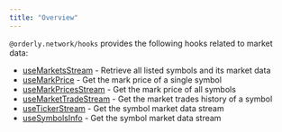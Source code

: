 ```yaml
---
title: "Overview"
---
```


`@orderly.network/hooks` provides the following hooks related to market data:

- [useMarketsStream](/sdks/hooks/streaming/use-markets-stream) - Retrieve all listed symbols and its market data
- [useMarkPrice](/sdks/hooks/advanced/use-mark-price) - Get the mark price of a single symbol
- [useMarkPricesStream](/sdks/hooks/streaming/use-mark-prices-stream) - Get the mark price of all symbols
- [useMarketTradeStream](/sdks/hooks/streaming/use-market-trade-stream) - Get the market trades history of a symbol
- [useTickerStream](sdks/hooks/market-data/use-ticker-stream) - Get the symbol market data stream
- [useSymbolsInfo](sdks/hooks/advanced/market-data/use-symbols-info) - Get the symbol market data stream
